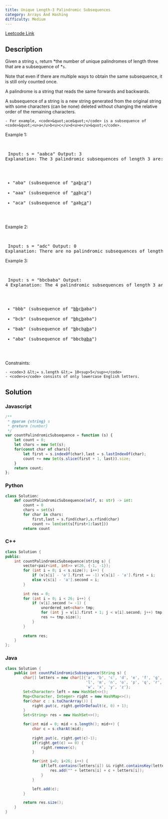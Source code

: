 ```yaml
---
title: Unique Length-3 Palindromic Subsequences
category: Arrays And Hashing
difficulty: Medium
---
```


<Callout>

[Leetcode Link](https://leetcode.com/problems/unique-length-3-palindromic-subsequences)

</Callout>

## Description
Given a string <code>s</code>, return *the number of unique palindromes of length three that are a subsequence of *<code>s</code>.

Note that even if there are multiple ways to obtain the same subsequence, it is still only counted once.

A palindrome is a string that reads the same forwards and backwards.

A subsequence of a string is a new string generated from the original string with some characters (can be none) deleted without changing the relative order of the remaining characters.


	- For example, <code>&quot;ace&quot;</code> is a subsequence of <code>&quot;<u>a</u>b<u>c</u>d<u>e</u>&quot;</code>.


 
Example 1:

<br /><pre className="overflow-x-auto">
Input: s = &quot;aabca&quot;
Output: 3
Explanation: The 3 palindromic subsequences of length 3 are:
- &quot;aba&quot; (subsequence of &quot;<u>a</u>a<u>b</u>c<u>a</u>&quot;)
- &quot;aaa&quot; (subsequence of &quot;<u>aa</u>bc<u>a</u>&quot;)
- &quot;aca&quot; (subsequence of &quot;<u>a</u>ab<u>ca</u>&quot;)
</pre>

Example 2:

<br /><pre className="overflow-x-auto">
Input: s = &quot;adc&quot;
Output: 0
Explanation: There are no palindromic subsequences of length 3 in &quot;adc&quot;.
</pre>

Example 3:

<br /><pre className="overflow-x-auto">
Input: s = &quot;bbcbaba&quot;
Output: 4
Explanation: The 4 palindromic subsequences of length 3 are:
- &quot;bbb&quot; (subsequence of &quot;<u>bb</u>c<u>b</u>aba&quot;)
- &quot;bcb&quot; (subsequence of &quot;<u>b</u>b<u>cb</u>aba&quot;)
- &quot;bab&quot; (subsequence of &quot;<u>b</u>bcb<u>ab</u>a&quot;)
- &quot;aba&quot; (subsequence of &quot;bbcb<u>aba</u>&quot;)
</pre>

 
Constraints:


	- <code>3 &lt;= s.length &lt;= 10<sup>5</sup></code>
	- <code>s</code> consists of only lowercase English letters.



## Solution

### Javascript
```javascript
/**
 * @param {string} s
 * @return {number}
 */
var countPalindromicSubsequence = function (s) {
    let count = 0;
    let chars = new Set(s);
    for(const char of chars){
        let first = s.indexOf(char),last = s.lastIndexOf(char);
        count += new Set(s.slice(first + 1, last)).size;
    }
    return count;
};

```
### Python
```python
class Solution:
    def countPalindromicSubsequence(self, s: str) -> int:
        count = 0
        chars = set(s)
        for char in chars:
            first,last = s.find(char),s.rfind(char)
            count += len(set(s[first+1:last]))
        return count
```
### C++
```cpp
class Solution {
public:
    int countPalindromicSubsequence(string s) {
        vector<pair<int, int>> v(26, {-1, -1});
        for (int i = 0; i < s.size(); i++) {
            if (v[s[i] - 'a'].first == -1) v[s[i] - 'a'].first = i;
            else v[s[i] - 'a'].second = i;
        }
        
        int res = 0;
        for (int i = 0; i < 26; i++) {
            if (v[i].second != -1) {
                unordered_set<char> tmp;
                for (int j = v[i].first + 1; j < v[i].second; j++) tmp.insert(s[j]);
                res += tmp.size();
            }
        }
        
        return res;
    }
};

```
### Java
```java
class Solution {
    public int countPalindromicSubsequence(String s) {
        char[] letters = new char[]{'a', 'b', 'c', 'd', 'e', 'f', 'g', 'h', 'i', 'j', 'k',
                                    'l', 'm', 'n', 'o', 'p', 'q', 'r', 's', 't', 'u', 'v', 
                                    'w', 'x', 'y', 'z'};
        Set<Character> left = new HashSet<>();
        Map<Character, Integer> right = new HashMap<>();
        for(char c : s.toCharArray()) {
            right.put(c, right.getOrDefault(c, 0) + 1);
        }
        Set<String> res = new HashSet<>();

        for(int mid = 0; mid < s.length(); mid++) {
            char c = s.charAt(mid);
            
            right.put(c, right.get(c)-1);
            if(right.get(c) == 0) {
                right.remove(c);
            }

            for(int i=0; i<26; i++) {
                if(left.contains(letters[i]) && right.containsKey(letters[i])) {
                    res.add("" + letters[i] + c + letters[i]);
                }
            }

            left.add(c);
        }

        return res.size();
    }
}
```


